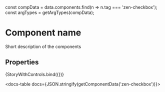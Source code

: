 
const compData = data.components.find(n => n.tag === 'zen-checkbox');
const argTypes = getArgTypes(compData);

<Meta title="Forms/Checkbox" component="zen-checkbox" argTypes={argTypes} />


# Component name

Short description of the components

## Properties

<Canvas>
  <Story
    name="default"
    args={{
      ...getDefaultArgs(argTypes),
    }}
  >
    {StoryWithControls.bind({})}
  </Story>
</Canvas>

<ArgsTable story="default" />

<docs-table docs={JSON.stringify(getComponentData('zen-checkbox'))}></docs-table>
